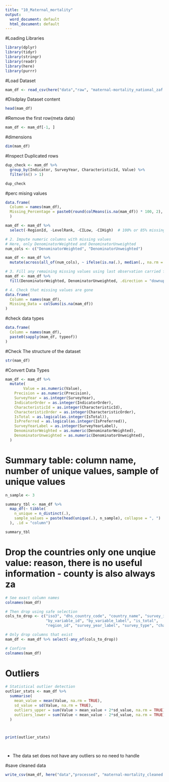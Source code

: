 ```yaml
---
title: "10_Maternal_mortality"
output:
  word_document: default
  html_document: default
---
```


#Loading Libraries
```r
library(dplyr)
library(tidyr)
library(stringr)
library(readr)
library(here)
library(purrr)


```
#Load Dataset 
```r
mam_df <- read_csv(here("data","raw", "maternal-mortality_national_zaf.csv"))
```

#Disdplay Dataset content
```r
head(mam_df)
```

#Remove the first row(meta data)
```r
mam_df <- mam_df[-1, ]
```
#dimensions 
```r
dim(mam_df)
```

#Inspect Duplicated rows
```r
dup_check <- mam_df %>%
  group_by(Indicator, SurveyYear, CharacteristicId, Value) %>%
  filter(n() > 1)

dup_check

```

#perc mising values
```r

data.frame(
  Column = names(mam_df),
  Missing_Percentage = paste0(round(colMeans(is.na(mam_df)) * 100, 2), "%")
  )

```

```r
mam_df <- mam_df %>%
  select(-RegionId, -LevelRank, -CILow, -CIHigh)  # 100% or 85% missing

# 2. Impute numeric columns with missing values
# Here, only DenominatorWeighted and DenominatorUnweighted
num_cols <- c("DenominatorWeighted", "DenominatorUnweighted")

mam_df <- mam_df %>%
  mutate(across(all_of(num_cols), ~ ifelse(is.na(.), median(., na.rm = TRUE), .)))

# 3. Fill any remaining missing values using last observation carried forward/backward
mam_df <- mam_df %>%
  fill(DenominatorWeighted, DenominatorUnweighted, .direction = "downup")

# 4. Check that missing values are gone
data.frame(
  Column = names(mam_df),
  Missing_Data = colSums(is.na(mam_df))
)
```

#check data types
```r
data.frame(
  Column = names(mam_df),
  paste0(sapply(mam_df, typeof))
)

```
#Check The structure of the dataset 
```r
str(mam_df)

```

#Convert Data Types
```r
mam_df <- mam_df %>%
  mutate(
        Value = as.numeric(Value),
    Precision = as.numeric(Precision),
    SurveyYear = as.integer(SurveyYear),
    IndicatorOrder = as.integer(IndicatorOrder),
    CharacteristicId = as.integer(CharacteristicId),
    CharacteristicOrder = as.integer(CharacteristicOrder),
    IsTotal = as.logical(as.integer(IsTotal)),
    IsPreferred = as.logical(as.integer(IsPreferred)),
    SurveyYearLabel = as.integer(SurveyYearLabel),
    DenominatorWeighted = as.numeric(DenominatorWeighted),
    DenominatorUnweighted = as.numeric(DenominatorUnweighted),
  )
```
# Summary table: column name, number of unique values, sample of unique values
```r

n_sample <- 3

summary_tbl <- mam_df %>%
  map_df(~ tibble(
    n_unique = n_distinct(.),
    sample_values = paste(head(unique(.), n_sample), collapse = ", ")
  ), .id = "column")

summary_tbl
```
  

# Drop the countries only one unqiue value: reason, there is no useful information - county is also always za
```r
# See exact column names
colnames(mam_df)

# Then drop using safe selection
cols_to_drop <- c("iso3", "dhs_country_code", "country_name", "survey_id",
                  "by_variable_id", "by_variable_label", "is_total",
                  "region_id", "survey_year_label", "survey_type", "characteristic_order")

# Only drop columns that exist
mam_df <- mam_df %>% select(-any_of(cols_to_drop))

# Confirm
colnames(mam_df)

```

# Outliers
```r


# Statistical outlier detection
outlier_stats <- mam_df %>%
  summarise(
    mean_value = mean(Value, na.rm = TRUE),
    sd_value = sd(Value, na.rm = TRUE),
    outliers_upper = sum(Value > mean_value + 2*sd_value, na.rm = TRUE),
    outliers_lower = sum(Value < mean_value - 2*sd_value, na.rm = TRUE)
  )



print(outlier_stats)




```

- The data set does not have any outliers so no need to handle


#save cleaned data
```r
write_csv(mam_df, here("data","processed", "maternal-mortality_cleaned.csv"))
```

